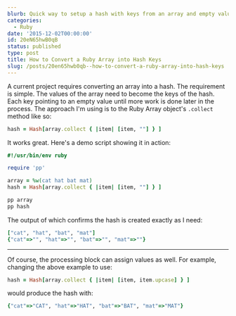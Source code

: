 ```yaml
---
blurb: Quick way to setup a hash with keys from an array and empty values.
categories:
  - Ruby
date: '2015-12-02T00:00:00'
id: 20eN65hwB0qB
status: published
type: post
title: How to Convert a Ruby Array into Hash Keys
slug: /posts/20en65hwb0qb--how-to-convert-a-ruby-array-into-hash-keys
---
```


A current project requires converting an array into a hash. The requirement is simple. The values of the array need to become the keys of the hash. Each key pointing to an empty value until more work is done later in the process. The approach I'm using is to the Ruby Array object's `.collect` method like so:

```ruby
hash = Hash[array.collect { |item| [item, ""] } ]
```

It works great. Here's a demo script showing it in action:

```ruby
#!/usr/bin/env ruby

require 'pp'

array = %w(cat hat bat mat)
hash = Hash[array.collect { |item| [item, ""] } ]

pp array
pp hash
```

The output of which confirms the hash is created exactly as I need:

```ruby
["cat", "hat", "bat", "mat"]
{"cat"=>"", "hat"=>"", "bat"=>"", "mat"=>""}
```

---

Of course, the processing block can assign values as well. For example, changing the above example to use:

```ruby
hash = Hash[array.collect { |item| [item, item.upcase] } ]
```

would produce the hash with:

```ruby
{"cat"=>"CAT", "hat"=>"HAT", "bat"=>"BAT", "mat"=>"MAT"}
```

